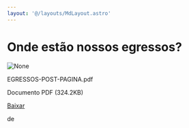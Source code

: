 ```yaml
---
layout: '@/layouts/MdLayout.astro'
---
```






Onde estão nossos egressos?
===========================









<Image src="https://arapiraca.ufal.br/graduacao/ciencia-da-computacao/discentes/egressos/em-que-estao-trabalhando.pdf/%2b%2bplone%2b%2bufalprofile/imgs/file-icon.png" alt="None" inferSize />


 EGRESSOS-POST-PAGINA.pdf  

 Documento PDF
 (324.2KB)
 

[Baixar](%40%40download/file/EGRESSOS-POST-PAGINA.pdf)























 de 













